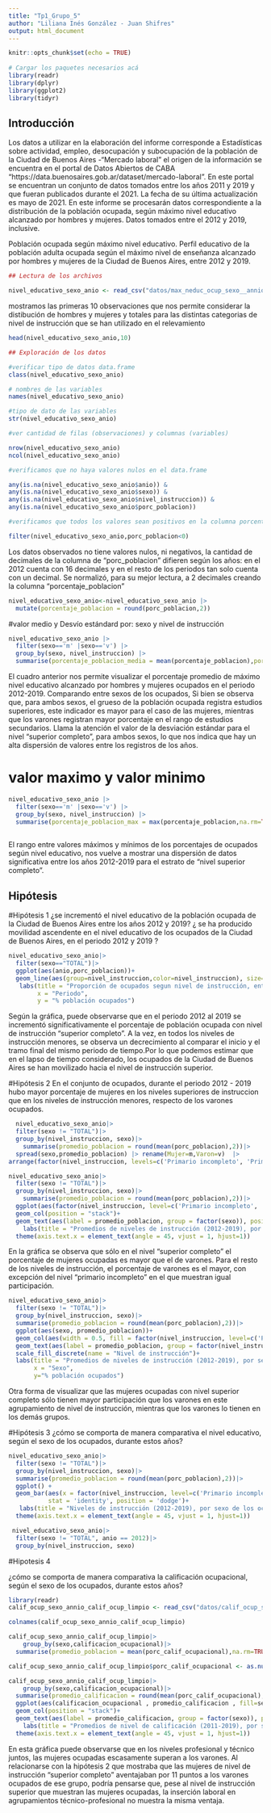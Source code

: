 ```yaml
---
title: "Tp1_Grupo_5"
author: "Liliana Inés González - Juan Shifres"
output: html_document
---
```



```r
knitr::opts_chunk$set(echo = TRUE)
 
# Cargar los paquetes necesarios acá
library(readr)
library(dplyr)
library(ggplot2)
library(tidyr)

```


## Introducción

Los datos a utilizar en la elaboración del informe corresponde a Estadísticas sobre actividad, empleo, desocupación y subocupación de la población de la Ciudad de Buenos Aires -"Mercado laboral" el origen de la información se encuentra en el portal de Datos Abiertos de CABA "https://data.buenosaires.gob.ar/dataset/mercado-laboral".
En este portal se encuentran un conjunto de datos tomados entre los años 2011 y 2019 y que fueran publicados durante el 2021. La fecha de su última actualización es mayo de 2021. 
En este informe se procesarán datos correspondiente a la distribución de la población ocupada, según máximo nivel educativo alcanzado por hombres y mujeres. Datos tomados entre el 2012 y 2019, inclusive.

Población ocupada según máximo nivel educativo.
Perfil educativo de la población adulta ocupada según el máximo nivel de enseñanza alcanzado por hombres y mujeres de la Ciudad de Buenos Aires, entre 2012 y 2019. 



```r

## Lectura de los archivos

nivel_educativo_sexo_anio <- read_csv("datos/max_neduc_ocup_sexo__annio__n_instruc_limpio.csv")

```

mostramos las primeras 10 observaciones que nos permite considerar la distibución de hombres y mujeres y totales para las distintas categorias de nivel de instrucción que se han utilizado en el relevamiento
```r
head(nivel_educativo_sexo_anio,10)
```



```r

## Exploración de los datos

#verificar tipo de datos data.frame
class(nivel_educativo_sexo_anio)

# nombres de las variables
names(nivel_educativo_sexo_anio)

#tipo de dato de las variables
str(nivel_educativo_sexo_anio)

#ver cantidad de filas (observaciones) y columnas (variables)

nrow(nivel_educativo_sexo_anio)
ncol(nivel_educativo_sexo_anio)


```
```r
#verificamos que no haya valores nulos en el data.frame

any(is.na(nivel_educativo_sexo_anio$anio)) &
any(is.na(nivel_educativo_sexo_anio$sexo)) &
any(is.na(nivel_educativo_sexo_anio$nivel_instruccion)) &
any(is.na(nivel_educativo_sexo_anio$porc_poblacion))

```

```r
#verificamos que todos los valores sean positivos en la columna porcentaje

filter(nivel_educativo_sexo_anio,porc_poblacion<0)


```

Los datos observados no tiene valores nulos, ni negativos, la cantidad de decimales de la columna de "porc_poblacion" difieren según los años: en el 2012 cuenta con 16 decimales y en el resto de los periodos tan solo cuenta con un decimal. Se normalizó, para su mejor lectura, a 2 decimales creando la columna "porcentaje_poblacion"

```r

nivel_educativo_sexo_anio<-nivel_educativo_sexo_anio |> 
  mutate(porcentaje_poblacion = round(porc_poblacion,2))

```


#valor medio y Desvío estándard por: sexo y nivel de instrucción
```r
nivel_educativo_sexo_anio |> 
  filter(sexo=='m' |sexo=='v') |>
  group_by(sexo, nivel_instruccion) |> 
  summarise(porcentaje_poblacion_media = mean(porcentaje_poblacion),porcentaje_poblacion_sd = sd(porcentaje_poblacion))


```
El cuadro anterior nos permite visualizar el porcentaje promedio de máximo nivel educativo alcanzado por hombres y mujeres ocupados en el periodo 2012-2019. Comparando entre sexos de los ocupados, Si bien se observa que, para ambos sexos, el grueso de la población ocupada registra estudios superiores, este indicador es mayor para el caso de las mujeres, mientras que los varones registran mayor porcentaje en el rango de estudios secundarios. 
Llama la atención el valor de la desviación estándar para el nivel "superior completo", para ambos sexos, lo que nos indica que hay un alta dispersión de valores entre los registros de los años. 


# valor maximo y valor minimo

```r

nivel_educativo_sexo_anio |> 
  filter(sexo=='m' |sexo=='v') |>
  group_by(sexo, nivel_instruccion) |> 
  summarise(porcentaje_poblacion_max = max(porcentaje_poblacion,na.rm=TRUE),porcentaje_poblacion_min = min(porcentaje_poblacion,na.rm=TRUE), rango=max(porcentaje_poblacion,na.rm=TRUE)-min(porcentaje_poblacion,na.rm=TRUE))
            

```
El rango entre valores máximos y mínimos de los porcentajes de ocupados según nivel educativo, nos vuelve a mostrar una dispersión de datos significativa entre los años 2012-2019 para el estrato de "nivel superior completo". 



## Hipótesis
#Hipótesis 1
¿se incrementó el nivel educativo de la población ocupada de la Ciudad de Buenos Aires entre los años 2012 y 2019? ¿ se ha producido movilidad ascendente en el nivel educativo de los ocupados de la Ciudad de Buenos Aires, en el periodo 2012 y 2019 ?


```r

nivel_educativo_sexo_anio|>
  filter(sexo=="TOTAL")|>
  ggplot(aes(anio,porc_poblacion))+
  geom_line(aes(group=nivel_instruccion,color=nivel_instruccion), size=2,alpha = 0.5)+
   labs(title = "Proporción de ocupados segun nivel de instrucción, entre 2012 y 2019",
        x = "Periodo", 
        y = "% población ocupados")

```

Según la gráfica, puede observarse que en el periodo 2012 al 2019 se incrementó significativamente el porcentaje de población ocupada con nivel de instrucción "superior completo". A la vez, en todos los niveles de instrucción menores, se observa un decrecimiento al comparar el inicio y el tramo final del mismo periodo de tiempo.Por lo que podemos estimar que en el lapso de tiempo considerado, los ocupados de la Ciudad de Buenos Aires se han movilizado hacia el nivel de instrucción superior. 


#Hipótesis 2
En el conjunto de ocupados, durante el periodo 2012 - 2019 hubo mayor porcentaje de mujeres en los niveles superiores de instruccion que en los niveles de instrucción menores, respecto de los varones ocupados.

```r
  nivel_educativo_sexo_anio|>
  filter(sexo != "TOTAL")|>
  group_by(nivel_instruccion, sexo)|>
    summarise(promedio_poblacion = round(mean(porc_poblacion),2))|>
  spread(sexo,promedio_poblacion) |> rename(Mujer=m,Varon=v)  |>
arrange(factor(nivel_instruccion, levels=c('Primario incompleto', 'Primario completo', 'Secundario incompleto', 'Secundario completo', 'Superior incompleto', 'Superior completo')))

```


```r
nivel_educativo_sexo_anio|>
  filter(sexo != "TOTAL")|>
  group_by(nivel_instruccion, sexo)|>
    summarise(promedio_poblacion = round(mean(porc_poblacion),2))|>
  ggplot(aes(factor(nivel_instruccion, level=c('Primario incompleto', 'Primario completo', 'Secundario incompleto', 'Secundario completo', 'Superior incompleto', 'Superior completo')) , promedio_poblacion , fill=sexo))+
  geom_col(position = "stack")+
  geom_text(aes(label = promedio_poblacion, group = factor(sexo)), position = position_stack(0.5))+
    labs(title = "Promedios de niveles de instrucción (2012-2019), por sexo de los ocupados", x="Nivel Instrucción", y="% promedio ocupados")+
  theme(axis.text.x = element_text(angle = 45, vjust = 1, hjust=1))


```


En la gráfica se observa que sólo en el nivel "superior completo" el porcentaje de mujeres ocupadas es mayor que el de varones. Para el resto de los niveles de instrucción, el porcentaje de varones es el mayor, con excepción del nivel "primario incompleto" en el que muestran igual participación. 

```r

nivel_educativo_sexo_anio|>
  filter(sexo != "TOTAL")|>
  group_by(nivel_instruccion, sexo)|>
  summarise(promedio_poblacion = round(mean(porc_poblacion),2))|>
  ggplot(aes(sexo, promedio_poblacion))+
  geom_col(aes(width = 0.5, fill = factor(nivel_instruccion, level=c('Primario incompleto', 'Primario completo', 'Secundario incompleto', 'Secundario completo', 'Superior incompleto', 'Superior completo'))))+
  geom_text(aes(label = promedio_poblacion, group = factor(nivel_instruccion, level=c('Primario incompleto', 'Primario completo', 'Secundario incompleto', 'Secundario completo', 'Superior incompleto', 'Superior completo'))), position = position_stack(0.5))+
  scale_fill_discrete(name = "Nivel de instrucción")+
  labs(title = "Promedios de niveles de instrucción (2012-2019), por sexo de los ocupados", 
       x = "Sexo", 
       y="% población ocupados")

```
Otra forma de visualizar que las mujeres ocupadas con nivel superior completo sólo tienen mayor participación que los varones en este agrupamiento de nivel de instrucción, mientras que los varones lo tienen en los demás grupos. 

#Hipótesis 3
¿cómo se comporta de manera comparativa el nivel educativo, según el sexo de los ocupados, durante estos años? 


```r
nivel_educativo_sexo_anio|>
  filter(sexo != "TOTAL")|>
  group_by(nivel_instruccion, sexo)|>
  summarise(promedio_poblacion = round(mean(porc_poblacion),2))|>
  ggplot() +  
  geom_bar(aes(x = factor(nivel_instruccion, level=c('Primario incompleto', 'Primario completo', 'Secundario incompleto', 'Secundario completo', 'Superior incompleto', 'Superior completo')), y = promedio_poblacion, fill = sexo),
           stat = 'identity', position = 'dodge')+
   labs(title = "Niveles de instrucción (2012-2019), por sexo de los ocupados", x="Nivel Instrucción", y="% promedio ocupados")+
  theme(axis.text.x = element_text(angle = 45, vjust = 1, hjust=1))

```










```r
 nivel_educativo_sexo_anio|>
  filter(sexo != "TOTAL", anio == 2012)|>
  group_by(nivel_instruccion, sexo)
```






#Hipotesis 4

¿cómo se comporta de manera comparativa la calificación ocupacional, según el sexo de los ocupados, durante estos años? 

```r
library(readr)
calif_ocup_sexo_annio_calif_ocup_limpio <- read_csv("datos/calif_ocup_sexo__annio__calif_ocup_limpio.csv")
```

```r
colnames(calif_ocup_sexo_annio_calif_ocup_limpio)
```
```r
calif_ocup_sexo_annio_calif_ocup_limpio|>
    group_by(sexo,calificacion_ocupacional)|>
  summarise(promedio_poblacion = mean(porc_calif_ocupacional),na.rm=TRUE)
```



```r
calif_ocup_sexo_annio_calif_ocup_limpio$porc_calif_ocupacional <- as.numeric(calif_ocup_sexo_annio_calif_ocup_limpio$porc_calif_ocupacional, na.rm=TRUE)
```

```r
calif_ocup_sexo_annio_calif_ocup_limpio|>
    group_by(sexo,calificacion_ocupacional)|>
  summarise(promedio_calificacion = round(mean(porc_calif_ocupacional), 2), na.rm=TRUE)|>
  ggplot(aes(calificacion_ocupacional , promedio_calificacion , fill=sexo))+
  geom_col(position = "stack")+
  geom_text(aes(label = promedio_calificacion, group = factor(sexo)), position = position_stack(0.5))+
    labs(title = "Promedios de nivel de calificación (2011-2019), por sexo de los ocupados", y="% promedio ocupados")+
  theme(axis.text.x = element_text(angle = 45, vjust = 1, hjust=1))
```


En esta gráfica puede observarse que en los niveles profesional y técnico juntos, las mujeres ocupadas escasamente superan a los varones. Al relacionarse con la hipótesis 2 que mostraba que las mujeres de nivel de instrucción "superior completo" aventajaban por 11 puntos a los varones ocupados de ese grupo, podría pensarse que, pese al nivel de instrucción  superior que muestran las mujeres ocupadas, la inserción laboral en agrupamientos técnico-profesional no muestra la misma ventaja. 

